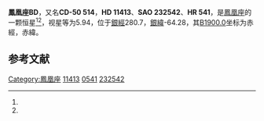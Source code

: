 {{Starbox begin
| name = 鳳凰座BD
}}
{{Starbox observe
| epoch = [[J2000.0|J2000.0]]
| constell = [[鳳凰座|鳳凰座]]<ref name=SIMBAD>{{cite web
 | url=http://simbad.u-strasbg.fr/simbad/sim-id?Ident=HR+541
 | title =Pulsating variable Star
 | publisher=Centre de Données astronomiques de Strasbourg
 | work=SIMBAD
 | accessdate=2012-07-13}}</ref><ref name=DATA>{{cite web
 | url=http://vizier.u-strasbg.fr/viz-bin/VizieR-5?-out.add=.&-source=5050&-corr=PK=HR&-out.max=9999&HR=541
 | title =VizieR Detailed Page
 | accessdate=2012-07-13}}</ref>
| 星官 = 
| ra = {{RA|1|50|54.5}}<ref name=SIMBAD /><ref name=DATA />
| dec = {{DEC|-50|12|22}}<ref name=SIMBAD /><ref name=DATA />
| appmag_v = 5.94<ref name=SIMBAD /><ref name=DATA />
}}
{{Starbox character
| class = A1Vp<ref name=SIMBAD /><ref name=DATA />
| b-v = 0.14<ref name=SIMBAD /><ref name=DATA />
| u-b = <ref name=SIMBAD /><ref name=DATA />
| r-i = <ref name=SIMBAD /><ref name=DATA />
| variable = 
}}
{{Starbox astrometry
| radial_v = 
| prop_mo_ra = 7
| parallax = 
| p_error = 
}}
{{Starbox catalog
| names =CD-50 514，[[SAO星表|SAO]] 232542，[[HD星表|HD]] 11413，[[HR星表|HR]] 541}}
{{Starbox reference |Simbad=HR+541}}
{{Starbox end}}

'''鳳凰座BD'''，又名'''CD-50 514'''，'''HD 11413'''、'''SAO 232542'''、'''HR 541'''，是[[鳳凰座|鳳凰座]]的一颗恒星<ref name=SIMBAD /><ref name=DATA />，视星等为5.94，位于[[銀道座標系|銀經]]280.7，[[銀道座標系|銀緯]]-64.28，其[[B1900.0|B1900.0]]坐标为赤經{{RA|1|47|1.6}}，赤緯{{DEC|-50|-64.28|4}}。

== 参考文献 ==
{{reflist}}

{{star-stub}}

{{鳳凰座恒星}}
[[Category:鳳凰座|Category:鳳凰座]]
[[Category:HD和HDE天體|11413]]
[[Category:HR天體|0541]]
[[Category:SAO天體|232542]]